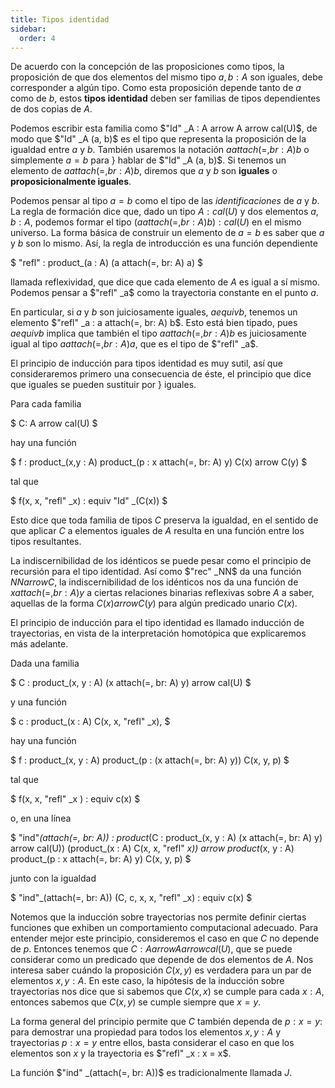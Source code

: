 ```yaml
---
title: Tipos identidad
sidebar:
  order: 4
---
```


De acuerdo con la concepción de las proposiciones como tipos, la proposición de que dos 
elementos del mismo tipo $a, b: A$ son iguales, debe corresponder a algún tipo. Como esta 
proposición depende tanto de $a$ como de $b$, estos **tipos identidad** deben ser 
familias de tipos dependientes de dos copias de $A$.

Podemos escribir esta familia como $"Id" _A : A arrow A arrow cal(U)$, de modo que 
$"Id" _A (a, b)$ es el tipo que representa la proposición de la igualdad entre $a$ y 
$b$. También usaremos la notación $a attach(=, br: A) b$ o simplemente $a = b$ para }
hablar de $"Id" _A (a, b)$. Si tenemos un elemento de $a attach(=, br: A) b$, diremos que 
$a$ y $b$ son **iguales** o **proposicionalmente iguales**.

Podemos pensar al tipo $a = b$ como el tipo de las *identificaciones* de $a$ y $b$.
La regla de formación dice que, dado un tipo $A : cal(U)$ y dos elementos $a, b : A$, 
podemos formar el tipo $(a attach(=, br: A) b) : cal(U)$ en el mismo universo.
La forma básica de construir un elemento de $a = b$ es saber que $a$ y $b$ son lo mismo.
Así, la regla de introducción es una función dependiente 

$ "refl" : product_(a : A) (a attach(=, br: A) a) $

llamada reflexividad, que dice que cada elemento de $A$ es igual a sí mismo. Podemos pensar 
a $"refl" _a$ como la trayectoria constante en el punto $a$.

En particular, si $a$ y $b$ son juiciosamente iguales, $a equiv b$, tenemos un elemento 
$"refl" _a : a attach(=, br: A) b$. Esto está bien tipado, pues $a equiv b$ implica que 
también el tipo $a attach(=, br: A) b$ es juiciosamente igual al tipo 
$a attach(=, br: A) a$, que es el tipo de $"refl" _a$.

El principio de inducción para tipos identidad es muy sutil, así que consideraremos primero 
una consecuencia de éste, el principio que dice que iguales se pueden sustituir por }
iguales.

<div id="indiscernibilidad-de-los-identicos">
<Aside type="tip" title="Indiscernibilidad de los idénticos">

Para cada familia 

$ C: A arrow cal(U) $

hay una función 

$ f : product_(x,y : A) product_(p : x attach(=, br: A) y) C(x) arrow C(y) $

tal que 

$ f(x, x, "refl" _x) : equiv "Id" _(C(x)) $

</Aside>
</div>

Esto dice que toda familia de tipos $C$ preserva la igualdad, en el sentido de que aplicar
$C$ a elementos iguales de $A$ resulta en una función entre los tipos resultantes. 

La indiscernibilidad de los idénticos se puede pesar como el principio de recursión para
el tipo identidad. Así como $"rec" _NN$ da una función $NN arrow C$, la indiscernibilidad 
de los idénticos nos da una función de $x attach(=, br: A) y$ a ciertas relaciones 
binarias reflexivas sobre $A$ a saber, aquellas de la forma $C(x) arrow C(y)$ para 
algún predicado unario $C(x)$. 

El principio de inducción para el tipo identidad es llamado inducción de trayectorias, en 
vista de la interpretación homotópica que explicaremos más adelante. 

<div id="induccion-de-trayectorias">
<Aside type="tip" title="Inducción de trayectorias">

Dada una familia 

$ C : product_(x, y : A) (x attach(=, br: A) y) arrow cal(U) $

y una función 

$ c : product_(x : A) C(x, x, "refl" _x), $

hay una función 

$ f : product_(x, y : A) product_(p : (x attach(=, br: A) y)) C(x, y, p) $

tal que 

$ f(x, x, "refl" _x ) : equiv c(x) $

o, en una línea

$ "ind"_(attach(=, br: A)) : 
product_(C : product_(x, y : A) (x attach(=, br: A) y) arrow cal(U))
(product_(x : A) C(x, x, "refl" _x)) arrow 
product_(x, y : A) product_(p : x attach(=, br: A) y) C(x, y, p) $

junto con la igualdad 

$ "ind"_(attach(=, br: A)) (C, c, x, x, "refl" _x) : equiv c(x) $
</Aside>
</div>

Notemos que la inducción sobre trayectorias nos permite definir ciertas funciones que 
exhiben un comportamiento computacional adecuado. Para entender mejor este principio, 
consideremos el caso en que $C$ no depende de $p$. Entonces tenemos que 
$C : A arrow A arrow cal(U)$, que se puede considerar como un predicado que depende de 
dos elementos de $A$. Nos interesa saber cuándo la proposición $C(x, y)$ es verdadera 
para un par de elementos $x, y : A$. En este caso, la hipótesis de la inducción sobre 
trayectorias nos dice que si sabemos que $C(x, x)$ se cumple para cada $x : A$, entonces 
sabemos que $C(x, y)$ se cumple siempre que $x = y$.

La forma general del principio permite que $C$ también dependa de $p: x = y$: para 
demostrar una propiedad para todos los elementos $x, y : A$ y trayectorias $p : x = y$
entre ellos, basta considerar el caso en que los elementos son $x$ y la trayectoria es 
$"refl" _x : x = x$.

La función $"ind" _(attach(=, br: A))$ es tradicionalmente llamada $J$.


